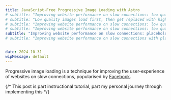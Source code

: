 ```yaml
---
title: JavaScript-Free Progressive Image Loading with Astro
# subtitle: "Improving website performance on slow connections: low quality images load first, then get replaced with higher quality images as they load. Implemented with CSS only, and with image versions generated automatically at build time."
# subtitle: "Low quality images load first, then get replaced with higher quality images as they load. JavaScript optional!"
# subtitle: "Improving website performance on slow connections: low quality thumbnails load first, then get replaced with higher quality images as they load."
# subtitle: "Improving website performance on slow connections: low quality thumbnails load first, then get replaced with higher quality images as they load."
subtitle: "Improving website performance on slow connections: placeholder images load first, then get replaced with higher quality images as they become available."
# subtitle: "Improving website performance on slow connections with placeholder images."


date: 2024-10-31
wipMessage: default
---
```


Progressive image loading is a technique for improving the user-experience of websites on slow connections, popularised by [Facebook](https://engineering.fb.com/2015/08/06/android/the-technology-behind-preview-photos/).

{/* This post is part instructional tutorial, part my personal journey through implementing this */}